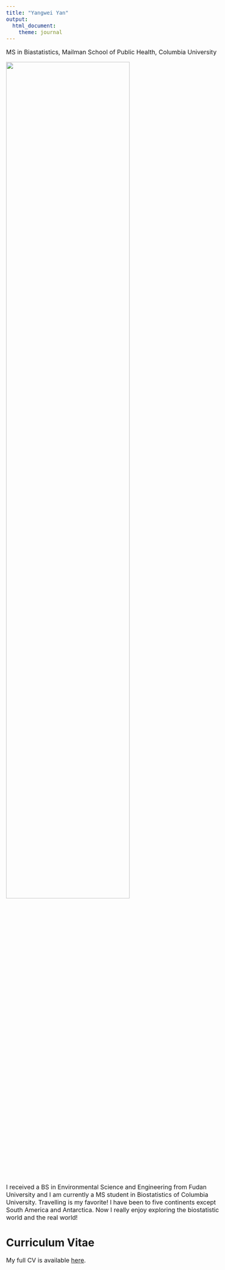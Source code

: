 ```yaml
---
title: "Yangwei Yan"
output:
  html_document:
    theme: journal
---
```


MS in Biastatistics, Mailman School of Public Health, Columbia University

<img src="images/home_image.jpg" style="width:75%">

I received a BS in Environmental Science and Engineering from Fudan University and I am currently a MS student in Biostatistics of Columbia University.
Travelling is my favorite! I have been to five continents except South America and Antarctica. 
Now I really enjoy exploring the biostatistic world and the real world!

# Curriculum Vitae

My full CV is available [here](cv.pdf).

<style type="text/css">

body{ /* Normal  */
      font-size: 16px;
  }
h1 { /* Header 1 */
  font-size: 28px;
}
</style>